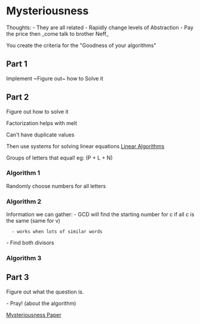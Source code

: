 = Mysteriousness =

Thoughts:
- They are all related
- Rapidly change levels of Abstraction
- Pay the price then _come talk to brother Neff_

You create the criteria for the "Goodness of your algorithms"

== Part 1 ==
Implement ~Figure out~ how to Solve it

== Part 2 ==
Figure out how to solve it

Factorization helps with melt

Can't have duplicate values

Then use systems for solving linear equations [[Linear Algorithms]]

Groups of letters that equal! eg: (P + L + N)


=== Algorithm 1 ===
Randomly choose numbers for all letters

=== Algorithm 2 ===

Information we can gather:
- GCD will find the starting number for c if all c is the same (same for v)
   - works when lots of similar words
- Find both divisors


=== Algorithm 3 ===


== Part 3 ==
Figure out what the question is.

- Pray! (about the algorithm) 

[[Mysteriousness Paper]]




